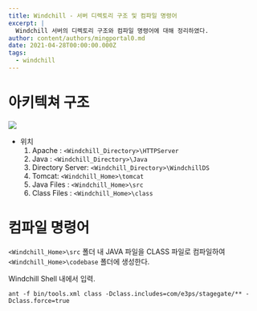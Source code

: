 ```yaml
---
title: Windchill - 서버 디렉토리 구조 및 컴파일 명령어
excerpt: |
  Windchill 서버의 디렉토리 구조와 컴파일 명령어에 대해 정리하였다.
author: content/authors/mingportal0.md
date: 2021-04-28T00:00:00.000Z
tags:
  - windchill
---
```


# 아키텍쳐 구조

![](/uploads/image-20210428171947005.png)

* 위치
  1. Apache : `<Windchill_Directory>\HTTPServer`
  2. Java : `<Windchill_Directory>\Java`
  3. Directory Server: `<Windchill_Directory>\WindchillDS`
  4. Tomcat: `<Windchill_Home>\tomcat`
  5. Java Files : `<Windchill_Home>\src`
  6. Class Files : `<Windchill_Home>\class`

# 컴파일 명령어

`<Windchill_Home>\src` 폴더 내 JAVA 파일을 CLASS 파일로 컴파일하여 `<Windchill_Home>\codebase` 폴더에 생성한다.

Windchill Shell 내에서 입력.

```shell
ant -f bin/tools.xml class -Dclass.includes=com/e3ps/stagegate/** -Dclass.force=true
```
